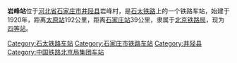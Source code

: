 '''岩峰站'''位于[[河北省|河北省]][[石家庄市|石家庄市]][[井陉县|井陉县]]岩峰村，是[[石太铁路|石太铁路]]上的一个铁路车站，始建于1920年，距离[[太原站_(中國大陸)|太原站]]192公里，距离[[石家庄站|石家庄站]]39公里，隶属于[[北京铁路局|北京铁路局]]，现为[[四等站_(中铁)|四等站]]。

{{China-rail-stub}}
{{石太铁路}}

[[Category:石太铁路车站|Category:石太铁路车站]]
[[Category:石家庄市铁路车站|Category:石家庄市铁路车站]]
[[Category:井陉县|Category:井陉县]]
[[Category:中国铁路北京局集团车站|Category:中国铁路北京局集团车站]]